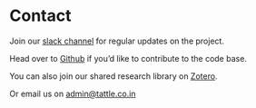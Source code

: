 # Contact

Join our [slack channel](https://join.slack.com/t/tattle-workspace/shared_invite/zt-da07n75v-kIw9Z5b~_gDKP~JsScP1Vg) for regular updates on the project.

Head over to [Github](https://github.com/tattle-made) if you’d like to contribute to the code base.

You can also join our shared research library on [Zotero](https://tarunima.typeform.com/to/Z2mUul).

Or email us on admin@tattle.co.in